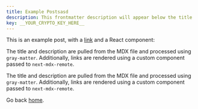 ```yaml
---
title: Example Postsasd
description: This frontmatter description will appear below the title
key: __YOUR_CRYPTO_KEY_HERE__
---
```


This is an example post, with a [link](https://nextjs.org) and a React component:

<TestComponent name="next-mdx-remote" />

The title and description are pulled from the MDX file and processed using `gray-matter`. Additionally, links are rendered using a custom component passed to `next-mdx-remote`.

The title and description are pulled from the MDX file and processed using `gray-matter`. Additionally, links are rendered using a custom component passed to `next-mdx-remote`.

Go back [home](/).
